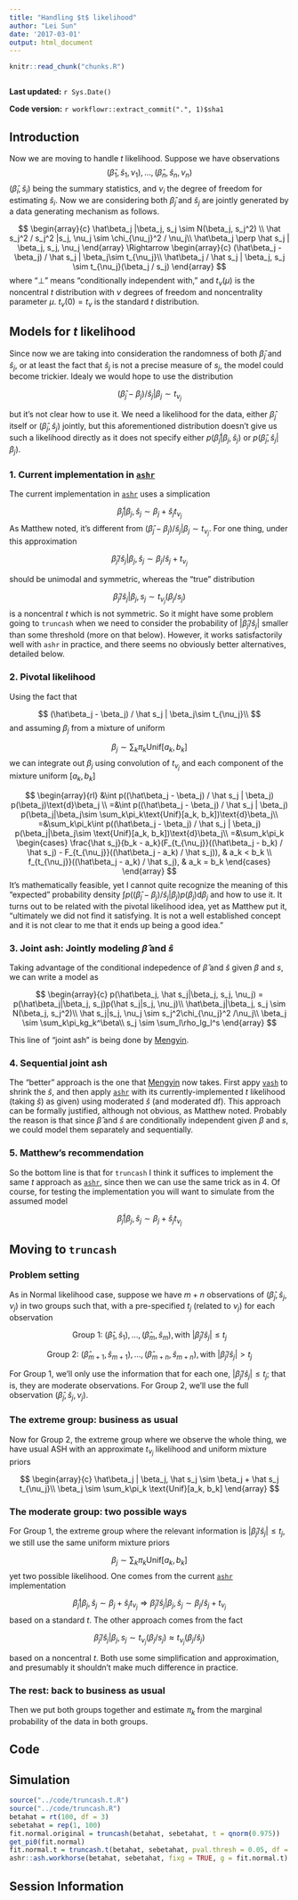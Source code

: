 ```yaml
---
title: "Handling $t$ likelihood"
author: "Lei Sun"
date: '2017-03-01'
output: html_document
---
```


```r
knitr::read_chunk("chunks.R")
```

```r
```

**Last updated:** `r Sys.Date()`

**Code version:** `r workflowr::extract_commit(".", 1)$sha1`


## Introduction

Now we are moving to handle $t$ likelihood.  Suppose we have observations
$$
(\hat\beta_1, \hat s_1, \nu_1), \ldots, (\hat\beta_n, \hat s_n, \nu_n)
$$
$(\hat\beta_i, \hat s_i)$ being the summary statistics, and $\nu_i$ the degree of freedom for estimating $\hat s_i$.  Now we are considering both $\hat\beta_j$ and $\hat s_j$ are jointly generated by a data generating mechanism as follows.

$$
\begin{array}{c}
\hat\beta_j |\beta_j, s_j \sim N(\beta_j, s_j^2) \\
\hat s_j^2 / s_j^2 |s_j, \nu_j \sim \chi_{\nu_j}^2 / \nu_j\\
\hat\beta_j \perp \hat s_j | \beta_j, s_j, \nu_j
\end{array}
\Rightarrow
\begin{array}{c}
(\hat\beta_j - \beta_j) / \hat s_j | \beta_j\sim t_{\nu_j}\\
\hat\beta_j / \hat s_j | \beta_j, s_j \sim t_{\nu_j}(\beta_j / s_j)
\end{array}
$$
where "$\perp$" means "conditionally independent with," and $t_{\nu}(\mu)$ is the noncentral $t$ distribution with $\nu$ degrees of freedom and noncentrality parameter $\mu$.  $t_{\nu}(0) = t_\nu$ is the standard $t$ distribution.

## Models for $t$ likelihood

Since now we are taking into consideration the randomness of both $\hat\beta_j$ and $\hat s_j$, or at least the fact that $\hat s_j$ is not a precise measure of $s_j$, the model could become trickier.  Idealy we would hope to use the distribution

$$
(\hat\beta_j - \beta_j) / \hat s_j | \beta_j\sim t_{\nu_j}
$$

but it’s not clear how to use it.  We need a likelihood for the data, either $\hat\beta_j$ itself or $(\hat\beta_j, \hat s_j)$ jointly, but this aforementioned distribution doesn’t give us such a likelihood directly as it does not specify either $p(\hat\beta_j | \beta_j, \hat s_j)$ or $p(\hat\beta_j, \hat s_j | \beta_j)$.

### 1. Current implementation in [`ashr`]

The current implementation in [`ashr`] uses a simplication 

$$
\hat\beta_j | \beta_j, \hat s_j \sim \beta_j + \hat s_j t_{\nu_j}
$$
As Matthew noted, it's different from $(\hat\beta_j - \beta_j) / \hat s_j | \beta_j\sim t_{\nu_j}$.  For one thing, under this approximation

$$
\hat\beta_j / \hat s_j | \beta_j, \hat s_j \sim \beta_j / \hat s_j + t_{\nu_j}
$$

should be unimodal and symmetric, whereas the "true" distribution

$$
\hat\beta_j / \hat s_j | \beta_j, s_j \sim t_{\nu_j}(\beta_j / s_j)
$$
is a noncentral $t$ which is not symmetric.  So it might have some problem going to `truncash` when we need to consider the probability of $|\hat\beta_j / \hat s_j|$ smaller than some threshold (more on that below).  However, it works satisfactorily well with `ashr` in practice, and there seems no obviously better alternatives, detailed below.

### 2. Pivotal likelihood

Using the fact that

$$
(\hat\beta_j - \beta_j) / \hat s_j | \beta_j\sim t_{\nu_j}\\
$$
and assuming $\beta_j$ from a mixture of uniform

$$
\beta_j \sim \sum_k\pi_k \text{Unif}[a_k, b_k] 
$$
we can integrate out $\beta_j$ using convolution of $t_{\nu_j}$ and each component of the mixture uniform $[a_k, b_k]$

$$
\begin{array}{rl}
&\int p((\hat\beta_j - \beta_j) / \hat s_j | \beta_j) p(\beta_j)\text{d}\beta_j
\\
=&\int p((\hat\beta_j - \beta_j) / \hat s_j | \beta_j) p(\beta_j|\beta_j\sim \sum_k\pi_k\text{Unif}[a_k, b_k])\text{d}\beta_j\\
=&\sum_k\pi_k\int p((\hat\beta_j - \beta_j) / \hat s_j | \beta_j) p(\beta_j|\beta_j\sim \text{Unif}[a_k, b_k])\text{d}\beta_j\\
=&\sum_k\pi_k
\begin{cases}
\frac{\hat s_j}{b_k - a_k}(F_{t_{\nu_j}}((\hat\beta_j - b_k) / \hat s_j) - F_{t_{\nu_j}}((\hat\beta_j - a_k) / \hat s_j)), & a_k < b_k \\
f_{t_{\nu_j}}((\hat\beta_j - a_k) / \hat s_j), & a_k = b_k
\end{cases}
\end{array}
$$
It's mathematically feasible, yet I cannot quite recognize the meaning of this "expected" probability density $\int p((\hat\beta_j - \beta_j) / \hat s_j | \beta_j) p(\beta_j)\text{d}\beta_j$ and how to use it.  It turns out to be related with the pivotal likelihood idea, yet as Matthew put it, "ultimately we did not find it satisfying. It is not a well established concept and it is not clear to me that it ends up being a good idea."

### 3. Joint ash: Jointly modeling $\hat\beta$ and $\hat s$

Taking advantage of the conditional indepedence of $\hat\beta$ and $\hat s$ given $\beta$ and $s$, we can write a model as

$$
\begin{array}{c}
p(\hat\beta_j, \hat s_j|\beta_j, s_j, \nu_j) = p(\hat\beta_j|\beta_j, s_j)p(\hat s_j|s_j, \nu_j)\\
\hat\beta_j|\beta_j, s_j \sim N(\beta_j, s_j^2)\\
\hat s_j|s_j, \nu_j \sim s_j^2\chi_{\nu_j}^2 /\nu_j\\
\beta_j \sim \sum_k\pi_kg_k^\beta\\
s_j \sim \sum_l\rho_lg_l^s
\end{array}
$$

This line of "joint ash" is being done by [Mengyin].

### 4. Sequential joint ash

The "better" approach is the one that [Mengyin] now takes.  First appy [`vash`] to shrink the $\hat s$, and then apply [`ashr`] with its currently-implemented $t$ likelihood (taking $\hat s$) as given) using moderated $\hat s$ (and moderated df).  This approach can be formally justified, although not obvious, as Matthew noted.  Probably the reason is that since $\hat\beta$ and $\hat s$ are conditionally independent given $\beta$ and $s$, we could model them separately and sequentially.

### 5. Matthew's recommendation

So the bottom line is that for `truncash` I think it suffices to implement the same $t$ approach as [`ashr`], since then we can use the same trick as in 4. Of course, for testing the implementation you will want to simulate from the assumed model

$$
\hat\beta_j | \beta_j, \hat s_j \sim \beta_j + \hat s_j t_{\nu_j}
$$


## Moving to `truncash`

### Problem setting

As in Normal likelihood case, suppose we have $m + n$ observations of $(\hat\beta_j, \hat s_j, \nu_j)$ in two groups such that, with a pre-specified $t_j$ (related to $\nu_j$) for each observation

$$
\text{Group 1: }(\hat\beta_1, \hat s_1), \ldots, (\hat\beta_m, \hat s_m), \text{with } |\hat\beta_j/\hat s_j| \leq t_j
$$

$$
\text{Group 2: }(\hat\beta_{m+1}, \hat s_{m+1}), \ldots, (\hat\beta_{m+n}, \hat s_{m+n}), \text{with } |\hat\beta_j/\hat s_j| > t_j
$$

For Group 1, we'll only use the information that for each one, $|\hat\beta_j/\hat s_j| \leq t_j$; that is, they are moderate observations.  For Group 2, we'll use the full observation $(\hat\beta_j, \hat s_j, \nu_j)$.

### The extreme group: business as usual

Now for Group 2, the extreme group where we observe the whole thing, we have usual ASH with an approximate $t_{\nu_j}$ likelihood and uniform mixture priors

$$
\begin{array}{c}
\hat\beta_j | \beta_j, \hat s_j \sim \beta_j + \hat s_j t_{\nu_j}\\
\beta_j \sim \sum_k\pi_k \text{Unif}[a_k, b_k]
\end{array}
$$

### The moderate group: two possible ways

For Group 1, the extreme group where the relevant information is $|\hat \beta_j / \hat s_j| \leq t_j$, we still use the same uniform mixture priors

$$
\beta_j \sim \sum_k\pi_k \text{Unif}[a_k, b_k]
$$
yet two possible likelihood. One comes from the current [`ashr`] implementation

$$
\hat\beta_j | \beta_j, \hat s_j \sim \beta_j + \hat s_j t_{\nu_j} \Rightarrow 
\hat\beta_j / \hat s_j | \beta_j, \hat s_j \sim \beta_j / \hat s_j + t_{\nu_j}
$$
based on a standard $t$.  The other approach comes from the fact

$$
\hat\beta_j / \hat s_j | \beta_j, s_j \sim t_{\nu_j}(\beta_j / s_j)
\approx
t_{\nu_j}(\beta_j / \hat s_j)
$$

based on a noncentral $t$.  Both use some simplification and approximation, and presumably it shouldn't make much difference in practice.

### The rest: back to business as usual

Then we put both groups together and estimate $\pi_k$ from the marginal probability of the data in both groups.

## Code

## Simulation

```r
source("../code/truncash.t.R")
source("../code/truncash.R")
betahat = rt(100, df = 3)
sebetahat = rep(1, 100)
fit.normal.original = truncash(betahat, sebetahat, t = qnorm(0.975))
get_pi0(fit.normal)
fit.normal.t = truncash.t(betahat, sebetahat, pval.thresh = 0.05, df = rep(2, 100), method = "fdr", mixcompdist = "uniform")
ashr::ash.workhorse(betahat, sebetahat, fixg = TRUE, g = fit.normal.t)
```

[Mengyin]: https://github.com/mengyin
[`vash`]: https://doi.org/10.1093/bioinformatics/btw483 
[`ashr`]: https://doi.org/10.1093/biostatistics/kxw041

## Session Information

```r
```
